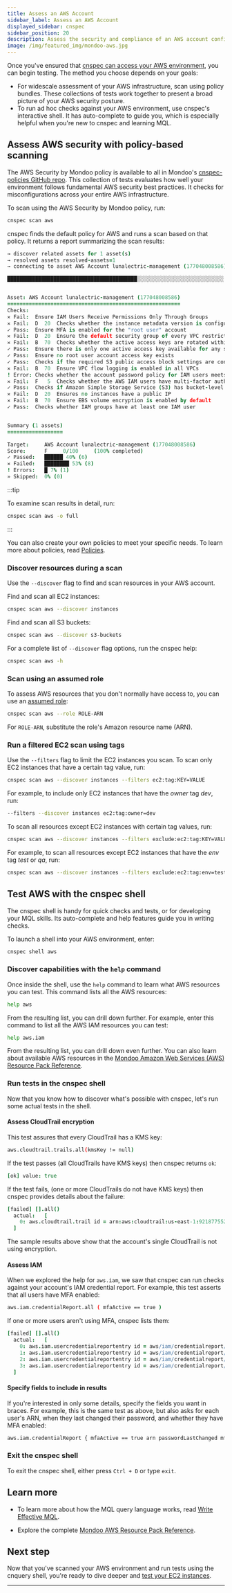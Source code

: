 ```yaml
---
title: Assess an AWS Account
sidebar_label: Assess an AWS Account
displayed_sidebar: cnspec
sidebar_position: 20
description: Assess the security and compliance of an AWS account configuration
image: /img/featured_img/mondoo-aws.jpg
---
```


Once you've ensured that [cnspec can access your AWS environment](/cnspec/cloud/aws), you can begin testing. The method you choose depends on your goals:

- For widescale assessment of your AWS infrastructure, scan using policy bundles. These collections of tests work together to present a broad picture of your AWS security posture.
- To run ad hoc checks against your AWS environment, use cnspec's interactive shell. It has auto-complete to guide you, which is especially helpful when you're new to cnspec and learning MQL.

## Assess AWS security with policy-based scanning

The AWS Security by Mondoo policy is available to all in Mondoo's [cnspec-policies GitHub repo](https://github.com/mondoohq/cnspec-policies/tree/main/core). This collection of tests evaluates how well your environment follows fundamental AWS security best practices. It checks for misconfigurations across your entire AWS infrastructure.

To scan using the AWS Security by Mondoo policy, run:

```bash
cnspec scan aws
```

cnspec finds the default policy for AWS and runs a scan based on that policy. It returns a report summarizing the scan results:

```coffeescript
→ discover related assets for 1 asset(s)
→ resolved assets resolved-assets=1
→ connecting to asset AWS Account lunalectric-management (177048008586) (api)

██████████████████████████████████████████░░░░░░░░░░░░░░░░░░░░░░░░░░░░  60% AWS Account lunalectric-management (177048008586)


Asset: AWS Account lunalectric-management (177048008586)
========================================================
Checks:
✕ Fail:  Ensure IAM Users Receive Permissions Only Through Groups
✕ Fail:  D  20  Checks whether the instance metadata version is configured with IMDSv2 (http tokens required)
✓ Pass:  Ensure MFA is enabled for the "root user" account
✕ Fail:  D  20  Ensure the default security group of every VPC restricts all traffic
✕ Fail:  B  70  Checks whether the active access keys are rotated within the number of days specified in maxAccessKeyAge (default 90)
✓ Pass:  Ensure there is only one active access key available for any single IAM user
✓ Pass:  Ensure no root user account access key exists
✓ Pass:  Checks if the required S3 public access block settings are configured from the account level
✕ Fail:  B  70  Ensure VPC flow logging is enabled in all VPCs
! Error: Checks whether the account password policy for IAM users meets the specified requirements
✕ Fail:  F   5  Checks whether the AWS IAM users have multi-factor authentication (MFA) enabled
✓ Pass:  Checks if Amazon Simple Storage Service (S3) has bucket-level public access restrictions at the bucket level.
✕ Fail:  D  20  Ensures no instances have a public IP
✕ Fail:  B  70  Ensure EBS volume encryption is enabled by default
✓ Pass:  Checks whether IAM groups have at least one IAM user


Summary (1 assets)
==================

Target:     AWS Account lunalectric-management (177048008586)
Score:      F     0/100     (100% completed)
✓ Passed:   ██████ 40% (6)
✕ Failed:   ████████ 53% (8)
! Errors:   █ 7% (1)
» Skipped:  0% (0)
```

:::tip

To examine scan results in detail, run:

```bash
cnspec scan aws -o full
```

:::

You can also create your own policies to meet your specific needs. To learn more about policies, read [Policies](/cnspec/cnspec-policies/).

### Discover resources during a scan

Use the `--discover` flag to find and scan resources in your AWS account.

Find and scan all EC2 instances:

```bash
cnspec scan aws --discover instances
```

Find and scan all S3 buckets:


```bash
cnspec scan aws --discover s3-buckets
```

For a complete list of `--discover` flag options, run the cnspec help:

```bash
cnspec scan aws -h
```

### Scan using an assumed role

To assess AWS resources that you don't normally have access to, you can use an [assumed role](https://docs.aws.amazon.com/IAM/latest/UserGuide/id_roles_use.html):

```bash
cnspec scan aws --role ROLE-ARN
```

For `ROLE-ARN`, substitute the role's Amazon resource name (ARN).

### Run a filtered EC2 scan using tags

Use the `--filters` flag to limit the EC2 instances you scan. To scan only EC2 instances that have a certain tag value, run:

```bash
cnspec scan aws --discover instances --filters ec2:tag:KEY=VALUE
```

For example, to include only EC2 instances that have the _owner_ tag _dev_, run:

```bash
--filters --discover instances ec2:tag:owner=dev
```

To scan all resources except EC2 instances with certain tag values, run:

```bash
cnspec scan aws --discover instances --filters exclude:ec2:tag:KEY=VALUE1,VALUE2,VALUEX
```

For example, to scan all resources except EC2 instances that have the _env_ tag _test_ or _qa_, run:

```bash
cnspec scan aws --discover instances --filters exclude:ec2:tag:env=test,qa
```

## Test AWS with the cnspec shell

The cnspec shell is handy for quick checks and tests, or for developing your MQL skills. Its auto-complete and help features guide you in writing checks.

To launch a shell into your AWS environment, enter:

```bash
cnspec shell aws
```

### Discover capabilities with the `help` command

Once inside the shell, use the `help` command to learn what AWS resources you can test. This command lists all the AWS resources:

```bash
help aws
```

From the resulting list, you can drill down further. For example, enter this command to list all the AWS IAM resources you can test:

```bash
help aws.iam
```

From the resulting list, you can drill down even further. You can also learn about available AWS resources in the [Mondoo Amazon Web Services (AWS) Resource Pack Reference](/mql/resources/aws-pack/).

### Run tests in the cnspec shell

Now that you know how to discover what's possible with cnspec, let's run some actual tests in the shell.

#### Assess CloudTrail encryption

This test assures that every CloudTrail has a KMS key:

```bash
aws.cloudtrail.trails.all(kmsKey != null)
```

If the test passes (all CloudTrails have KMS keys) then cnspec returns `ok`:

```coffeescript
[ok] value: true
```

If the test fails, (one or more CloudTrails do not have KMS keys) then cnspec provides details about the failure:

```coffeescript
[failed] [].all()
  actual:   [
    0: aws.cloudtrail.trail id = arn:aws:cloudtrail:us-east-1:921877552404:trail/s3-events
  ]
```

The sample results above show that the account's single CloudTrail is not using encryption.

#### Assess IAM

When we explored the help for `aws.iam`, we saw that cnspec can run checks against your account's IAM credential report. For example, this test asserts that all users have MFA enabled:

```bash
aws.iam.credentialReport.all ( mfaActive == true )
```

If one or more users aren't using MFA, cnspec lists them:

```coffeescript
[failed] [].all()
  actual:   [
    0: aws.iam.usercredentialreportentry id = aws/iam/credentialreport/arn:aws:iam::921000052404:user/abel
    1: aws.iam.usercredentialreportentry id = aws/iam/credentialreport/arn:aws:iam::921000052404:user/coco
    2: aws.iam.usercredentialreportentry id = aws/iam/credentialreport/arn:aws:iam::921000052404:user/ecs-deploy
    3: aws.iam.usercredentialreportentry id = aws/iam/credentialreport/arn:aws:iam::921000052404:user/gitlab-migration-user
  ]
```

#### Specify fields to include in results

If you're interested in only some details, specify the fields you want in braces. For example, this is the same test as above, but also asks for each user's ARN, when they last changed their password, and whether they have MFA enabled:

```bash
aws.iam.credentialReport { mfaActive == true arn passwordLastChanged mfaActive }
```

### Exit the cnspec shell

To exit the cnspec shell, either press `Ctrl + D` or type `exit`.

## Learn more

- To learn more about how the MQL query language works, read [Write Effective MQL](/mql/mql.write/).

- Explore the complete [Mondoo AWS Resource Pack Reference](/mql/resources/aws-pack/).

## Next step

Now that you've scanned your AWS environment and run tests using the cnquery shell, you're ready to dive deeper and [test your EC2 instances](/cnspec/cloud/aws/ec2/).

---

